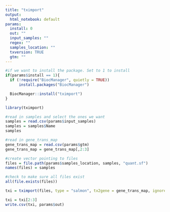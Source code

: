```yaml
---
title: "tximport"
output:
  html_notebook: default
params:
  install: 0
  out: ""
  input_samples: ""
  regex: ""
  samples_location: ""
  txversion: TRUE
  gtm: ""
---
```



```r
#if we want to install the package. Set to 1 to install
if(params$install == 1){
  if (!require("BiocManager", quietly = TRUE))
      install.packages("BiocManager")

  BiocManager::install("tximport")
}
```

```r
library(tximport)
```


```r
#read in samples and select the ones we want
samples = read.csv(params$input_samples)
samples = samples$Name
samples
```



```r
#read in gene_trans_map
gene_trans_map = read.csv(params$gtm)
gene_trans_map = gene_trans_map[,2:3]
```


```r
#create vector pointing to files
files = file.path(params$samples_location, samples, "quant.sf")
names(files) = samples

#check to make sure all files exist
all(file.exists(files))
```

```r
txi = tximport(files, type = "salmon", tx2gene = gene_trans_map, ignoreTxVersion = params$txversion, countsFromAbundance = "lengthScaledTPM")
```


```r
txi = txi[2:3]
write.csv(txi, params$out)
```








































































































































